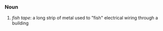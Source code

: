 {{rfc}}
===Noun===
#''fish tape'': a long strip of metal used to "fish" electrical wiring through a building